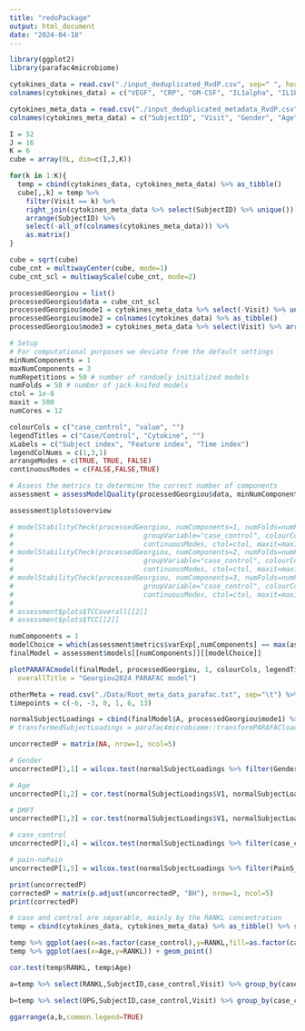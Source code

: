 ```yaml
---
title: "redoPackage"
output: html_document
date: "2024-04-18"
---
```


```r
library(ggplot2)
library(parafac4microbiome)
```

```r
cytokines_data = read.csv("./input_deduplicated_RvdP.csv", sep=" ", header=FALSE) %>% as_tibble()
colnames(cytokines_data) = c("VEGF", "CRP", "GM-CSF", "IL1alpha", "IL1beta", "IL4", "IL6", "IL8", "IL10", "IL12p70", "IL17A", "IFNgamma", "MIP1alpha", "OPG", "TNFalpha", "RANKL")

cytokines_meta_data = read.csv("./input_deduplicated_metadata_RvdP.csv", sep=" ", header=FALSE) %>% as_tibble()
colnames(cytokines_meta_data) = c("SubjectID", "Visit", "Gender", "Age", "Pain_noPain", "case_control")
```

```r
I = 52
J = 16
K = 6
cube = array(0L, dim=c(I,J,K))

for(k in 1:K){
  temp = cbind(cytokines_data, cytokines_meta_data) %>% as_tibble()
  cube[,,k] = temp %>%
    filter(Visit == k) %>%
    right_join(cytokines_meta_data %>% select(SubjectID) %>% unique()) %>%
    arrange(SubjectID) %>%
    select(-all_of(colnames(cytokines_meta_data))) %>%
    as.matrix()
}

cube = sqrt(cube)
cube_cnt = multiwayCenter(cube, mode=1)
cube_cnt_scl = multiwayScale(cube_cnt, mode=2)

processedGeorgiou = list()
processedGeorgiou$data = cube_cnt_scl
processedGeorgiou$mode1 = cytokines_meta_data %>% select(-Visit) %>% unique() %>% arrange(SubjectID)
processedGeorgiou$mode2 = colnames(cytokines_data) %>% as_tibble()
processedGeorgiou$mode3 = cytokines_meta_data %>% select(Visit) %>% arrange(Visit) %>% unique() %>% mutate(extraction = c(rep("Before extraction",3), rep("After extraction",3)))
```

```r
# Setup
# For computational purposes we deviate from the default settings
minNumComponents = 1
maxNumComponents = 3
numRepetitions = 50 # number of randomly initialized models
numFolds = 50 # number of jack-knifed models
ctol = 1e-8
maxit = 500
numCores = 12

colourCols = c("case_control", "value", "")
legendTitles = c("Case/Control", "Cytokine", "")
xLabels = c("Subject index", "Feature index", "Time index")
legendColNums = c(1,3,1)
arrangeModes = c(TRUE, TRUE, FALSE)
continuousModes = c(FALSE,FALSE,TRUE)

# Assess the metrics to determine the correct number of components
assessment = assessModelQuality(processedGeorgiou$data, minNumComponents, maxNumComponents, numRepetitions, ctol=ctol, maxit=maxit, numCores=numCores)

assessment$plots$overview

# modelStabilityCheck(processedGeorgiou, numComponents=1, numFolds=numFolds, considerGroups=TRUE,
#                                groupVariable="case_control", colourCols, legendTitles, xLabels, legendColNums, arrangeModes,
#                                continuousModes, ctol=ctol, maxit=maxit, numCores=numCores)$plot
# modelStabilityCheck(processedGeorgiou, numComponents=2, numFolds=numFolds, considerGroups=TRUE,
#                                groupVariable="case_control", colourCols, legendTitles, xLabels, legendColNums, arrangeModes,
#                                continuousModes, ctol=ctol, maxit=maxit, numCores=numCores)$plot
# modelStabilityCheck(processedGeorgiou, numComponents=3, numFolds=numFolds, considerGroups=TRUE,
#                                groupVariable="case_control", colourCols, legendTitles, xLabels, legendColNums, arrangeModes,
#                                continuousModes, ctol=ctol, maxit=maxit, numCores=numCores)$plot
# 
# assessment$plots$TCCoverall[[2]]
# assessment$plots$TCC[[2]]
```

```r
numComponents = 1
modelChoice = which(assessment$metrics$varExp[,numComponents] == max(assessment$metrics$varExp[,numComponents]))
finalModel = assessment$models[[numComponents]][[modelChoice]]
```

```r
plotPARAFACmodel(finalModel, processedGeorgiou, 1, colourCols, legendTitles, xLabels, legendColNums, arrangeModes, continuousModes,
  overallTitle = "Georgiou2024 PARAFAC model")
```

```r
otherMeta = read.csv("./Data/Root_meta_data_parafac.txt", sep="\t") %>% as_tibble() %>% select(-Gender)
timepoints = c(-6, -3, 0, 1, 6, 13)

normalSubjectLoadings = cbind(finalModel$A, processedGeorgiou$mode1) %>% as_tibble() %>% left_join(otherMeta) %>% mutate(V1 = `finalModel$A`)
# transformedSubjectLoadings = parafac4microbiome::transformPARAFACloadings(finalModel, 2, moreOutput=TRUE)$Ftilde %>% as_tibble() %>% mutate(SubjectID = rep(processedGeorgiou$mode1$SubjectID, each=6), timepoint = rep(timepoints, nrow(finalModel$A))) %>% left_join(otherMeta)

uncorrectedP = matrix(NA, nrow=1, ncol=5)

# Gender
uncorrectedP[1,1] = wilcox.test(normalSubjectLoadings %>% filter(Gender=="M") %>% select(V1) %>% pull(), normalSubjectLoadings %>% filter(Gender=="F") %>% select(V1) %>% pull())$p.value

# Age
uncorrectedP[1,2] = cor.test(normalSubjectLoadings$V1, normalSubjectLoadings$Age)$p.value

# DMFT
uncorrectedP[1,3] = cor.test(normalSubjectLoadings$V1, normalSubjectLoadings$DMFT)$p.value

# case_control
uncorrectedP[1,4] = wilcox.test(normalSubjectLoadings %>% filter(case_control=="case") %>% select(V1) %>% pull(), normalSubjectLoadings %>% filter(case_control=="control") %>% select(V1) %>% pull())$p.value

# pain-noPain
uncorrectedP[1,5] = wilcox.test(normalSubjectLoadings %>% filter(PainS_NopainA=="S") %>% select(V1) %>% pull(), normalSubjectLoadings %>% filter(PainS_NopainA=="A") %>% select(V1) %>% pull())$p.value

print(uncorrectedP)
correctedP = matrix(p.adjust(uncorrectedP, "BH"), nrow=1, ncol=5)
print(correctedP)

```

```r
# case and control are separable, mainly by the RANKL concentration
temp = cbind(cytokines_data, cytokines_meta_data) %>% as_tibble() %>% select(RANKL,OPG,case_control,Visit,SubjectID,Age)

temp %>% ggplot(aes(x=as.factor(case_control),y=RANKL,fill=as.factor(case_control))) + geom_boxplot() + stat_compare_means()
temp %>% ggplot(aes(x=Age,y=RANKL)) + geom_point()

cor.test(temp$RANKL, temp$Age)

a=temp %>% select(RANKL,SubjectID,case_control,Visit) %>% group_by(case_control,Visit) %>% summarize(m=mean(RANKL),v=plotrix::std.error(RANKL)) %>% ggplot(aes(x=Visit,y=m,group=as.factor(case_control),col=as.factor(case_control))) + geom_line() + geom_errorbar(aes(ymin=m-v,ymax=m+v),width=0.3,position=position_dodge()) + geom_point() + ggtitle("RANKL")

b=temp %>% select(OPG,SubjectID,case_control,Visit) %>% group_by(case_control,Visit) %>% summarize(m=mean(OPG,na.rm=TRUE),v=plotrix::std.error(OPG)) %>% ggplot(aes(x=Visit,y=m,group=as.factor(case_control),col=as.factor(case_control))) + geom_line() + geom_errorbar(aes(ymin=m-v,ymax=m+v),width=0.3,position=position_dodge()) + geom_point() + ggtitle("OPG")

ggarrange(a,b,common.legend=TRUE)
```